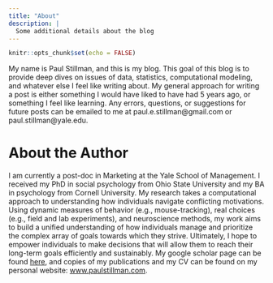 ```yaml
---
title: "About"
description: |
  Some additional details about the blog
---
```


```r
knitr::opts_chunk$set(echo = FALSE)
```

My name is Paul Stillman, and this is my blog. This goal of this blog is to provide deep dives on issues of data, statistics, computational modeling, and whatever else I feel like writing about. My general approach for writing a post is either something I would have liked to have had 5 years ago, or something I feel like learning. Any errors, questions, or suggestions for future posts can be emailed to me at paul.e.stillman\@gmail.com or paul.stillman\@yale.edu.

# About the Author

I am currently a post-doc in Marketing at the Yale School of Management. I received my PhD in social psychology from Ohio State University and my BA in psychology from Cornell University. My research takes a computational approach to understanding how individuals navigate conflicting motivations. Using dynamic measures of behavior (e.g., mouse-tracking), real choices (e.g., field and lab experiments), and neuroscience methods, my work aims to build a unified understanding of how individuals manage and prioritize the complex array of goals towards which they strive. Ultimately, I hope to empower individuals to make decisions that will allow them to reach their long-term goals efficiently and sustainably. My google scholar page can be found [here](https://scholar.google.com/citations?user=ZJA5R0QAAAAJ), and copies of my publications and my CV can be found on my personal website: [www.paulstillman.com](www.paulstillman.com).
